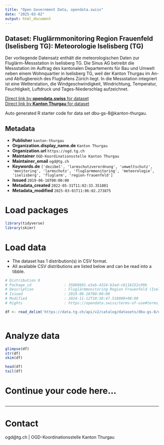 ```yaml
---
title: "Open Government Data, opendata.swiss"
date: "2025-03-02"
output: html_document
---
```


## Dataset: Fluglärmmonitoring Region Frauenfeld (Iselisberg TG): Meteorologie Iselisberg (TG)

Der vorliegende Datensatz enthält die meteorologischen Daten zur Fluglärm-Messstation in Iselisberg TG. Die Sinus AG betreibt die Messstation im Auftrag des kantonalen Departements für Bau und Umwelt neben einem Wohnquartier in Iselisberg TG, weil der Kanton Thurgau im An- und Abflugbereich des Flughafens Zürich liegt. In die Messstation integriert ist eine Wetterstation, die Windgeschwindigkeit, Windrichtung, Temperatur, Feuchtigkeit, Luftdruck und Tages-Niederschlag aufzeichnet.

[Direct link by **opendata.swiss** for dataset](https://opendata.swiss/de/dataset/fluglarmmonitoring-region-frauenfeld-iselisberg-tg-meteorologie-iselisberg-tg)<br>
[Direct link by **Kanton Thurgau** for dataset](https://data.tg.ch/explore/dataset/dbu-gs-8/)

Auto generated R starter code for data set dbu-gs-8@kanton-thurgau.

## Metadata

- **Publisher** `kanton-thurgau`
- **Organization.display_name.de** `Kanton Thurgau`
- **Organization.url** `https://ogd.tg.ch`
- **Maintainer** `OGD-Koordinationsstelle Kanton Thurgau`
- **Maintainer_email** `ogd@tg.ch`
- **Keywords.de** `['dezibel', 'larmschutzverordnung', 'umweltschutz', 'monitoring', 'larmschutz', 'fluglarmmonitoring', 'meteorologie', 'iselisberg', 'fluglarm', 'region-frauenfeld']`
- **Issued** `2019-06-16T00:00:00`
- **Metadata_created** `2022-05-31T11:02:33.351801`
- **Metadata_modified** `2025-03-01T11:06:02.273875`


# Load packages

```r

library(tidyverse)
library(skimr)

```

# Load data

-   The dataset has 1 distribution(s) in CSV format.
-   All available CSV distributions are listed below and can be read into a tibble.

```r

# Distribution 0
# Package_id               : 35869601-e3ab-4324-b3ad-c6116152c99b
# Description              : Fluglärmmonitoring Region Frauenfeld (Iselisberg TG): Meteorologie Iselisberg (TG) (csv)
# Issued                   : 2019-06-16T00:00:00
# Modified                 : 2024-11-12T10:38:47.518000+00:00
# Rights                   : https://opendata.swiss/terms-of-use#terms_by

df <- read_delim('https://data.tg.ch/api/v2/catalog/datasets/dbu-gs-8/exports/csv?use_labels=true')



```

# Analyze data

```r

glimpse(df)
str(df)
skim(df)

head(df)
tail(df)

```

# Continue your code here...

```r

```

------------------------------------------------------------------------

# Contact

ogd@tg.ch | OGD-Koordinationsstelle Kanton Thurgau
